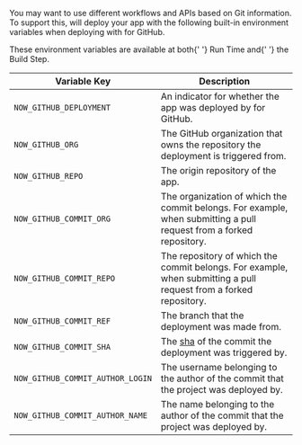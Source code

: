 
You may want to use different workflows and APIs based on Git information. To support this, <ProductName /> will deploy your app with the following built-in environment variables when deploying with <ProductName /> for GitHub.

<Note label="hint">
  These environment variables are available at both{' '}
  <Link href="/docs/v2/platform/glossary#run-time">Run Time</Link> and{' '}
  <Link href="/docs/v2/build-step">the Build Step</Link>.
</Note>

<br />

| Variable Key                     | Description                                                                                                         |
| -------------------------------- | ------------------------------------------------------------------------------------------------------------------- |
| `NOW_GITHUB_DEPLOYMENT`          | An indicator for whether the app was deployed by <ProductName /> for GitHub.                                        |
| `NOW_GITHUB_ORG`                 | The GitHub organization that owns the repository the deployment is triggered from.                                  |
| `NOW_GITHUB_REPO`                | The origin repository of the app.                                                                                   |
| `NOW_GITHUB_COMMIT_ORG`          | The organization of which the commit belongs. For example, when submitting a pull request from a forked repository. |
| `NOW_GITHUB_COMMIT_REPO`         | The repository of which the commit belongs. For example, when submitting a pull request from a forked repository.   |
| `NOW_GITHUB_COMMIT_REF`          | The branch that the deployment was made from.                                                                       |
| `NOW_GITHUB_COMMIT_SHA`          | The [sha](https://help.github.com/articles/github-glossary/#commit) of the commit the deployment was triggered by.  |
| `NOW_GITHUB_COMMIT_AUTHOR_LOGIN` | The username belonging to the author of the commit that the project was deployed by.                                |
| `NOW_GITHUB_COMMIT_AUTHOR_NAME`  | The name belonging to the author of the commit that the project was deployed by.                                    |
